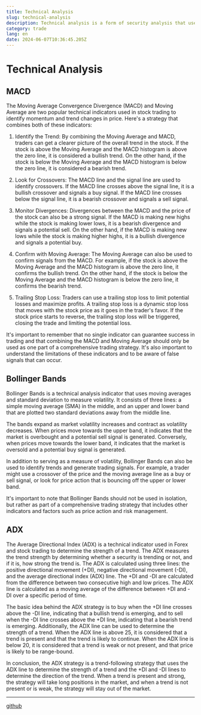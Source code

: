 ```yaml
---
title: Technical Analysis
slug: technical-analysis
description: Technical analysis is a form of security analysis that uses price data and volume data, typically displayed graphically in charts. The charts are analyzed using various indicators in order to make investment recommendations.
category: trade
lang: en
date: 2024-06-07T10:36:45.205Z
---
```


# Technical Analysis

## MACD

The Moving Average Convergence Divergence (MACD) and Moving Average are two popular technical indicators used in stock trading to identify momentum and trend changes in price. Here's a strategy that combines both of these indicators:

1. Identify the Trend: By combining the Moving Average and MACD, traders can get a clearer picture of the overall trend in the stock. If the stock is above the Moving Average and the MACD histogram is above the zero line, it is considered a bullish trend. On the other hand, if the stock is below the Moving Average and the MACD histogram is below the zero line, it is considered a bearish trend.

2. Look for Crossovers: The MACD line and the signal line are used to identify crossovers. If the MACD line crosses above the signal line, it is a bullish crossover and signals a buy signal. If the MACD line crosses below the signal line, it is a bearish crossover and signals a sell signal.

3. Monitor Divergences: Divergences between the MACD and the price of the stock can also be a strong signal. If the MACD is making new highs while the stock is making lower lows, it is a bearish divergence and signals a potential sell. On the other hand, if the MACD is making new lows while the stock is making higher highs, it is a bullish divergence and signals a potential buy.

4. Confirm with Moving Average: The Moving Average can also be used to confirm signals from the MACD. For example, if the stock is above the Moving Average and the MACD histogram is above the zero line, it confirms the bullish trend. On the other hand, if the stock is below the Moving Average and the MACD histogram is below the zero line, it confirms the bearish trend.

5. Trailing Stop Loss: Traders can use a trailing stop loss to limit potential losses and maximize profits. A trailing stop loss is a dynamic stop loss that moves with the stock price as it goes in the trader's favor. If the stock price starts to reverse, the trailing stop loss will be triggered, closing the trade and limiting the potential loss.

It's important to remember that no single indicator can guarantee success in trading and that combining the MACD and Moving Average should only be used as one part of a comprehensive trading strategy. It's also important to understand the limitations of these indicators and to be aware of false signals that can occur.

## Bollinger Bands

Bollinger Bands is a technical analysis indicator that uses moving averages and standard deviation to measure volatility. It consists of three lines: a simple moving average (SMA) in the middle, and an upper and lower band that are plotted two standard deviations away from the middle line.

The bands expand as market volatility increases and contract as volatility decreases. When prices move towards the upper band, it indicates that the market is overbought and a potential sell signal is generated. Conversely, when prices move towards the lower band, it indicates that the market is oversold and a potential buy signal is generated.

In addition to serving as a measure of volatility, Bollinger Bands can also be used to identify trends and generate trading signals. For example, a trader might use a crossover of the price and the moving average line as a buy or sell signal, or look for price action that is bouncing off the upper or lower band.

It's important to note that Bollinger Bands should not be used in isolation, but rather as part of a comprehensive trading strategy that includes other indicators and factors such as price action and risk management.

## ADX

The Average Directional Index (ADX) is a technical indicator used in Forex and stock trading to determine the strength of a trend. The ADX measures the trend strength by determining whether a security is trending or not, and if it is, how strong the trend is. The ADX is calculated using three lines: the positive directional movement (+DI), negative directional movement (-DI), and the average directional index (ADX) line. The +DI and -DI are calculated from the difference between two consecutive high and low prices. The ADX line is calculated as a moving average of the difference between +DI and -DI over a specific period of time.

The basic idea behind the ADX strategy is to buy when the +DI line crosses above the -DI line, indicating that a bullish trend is emerging, and to sell when the -DI line crosses above the +DI line, indicating that a bearish trend is emerging. Additionally, the ADX line can be used to determine the strength of a trend. When the ADX line is above 25, it is considered that a trend is present and that the trend is likely to continue. When the ADX line is below 20, it is considered that a trend is weak or not present, and that price is likely to be range-bound.

In conclusion, the ADX strategy is a trend-following strategy that uses the ADX line to determine the strength of a trend and the +DI and -DI lines to determine the direction of the trend. When a trend is present and strong, the strategy will take long positions in the market, and when a trend is not present or is weak, the strategy will stay out of the market.

---
[github](https://github.com/SajjadKiani/technical-analysis) 